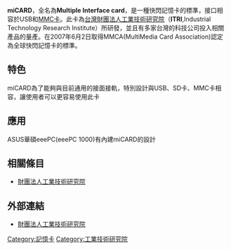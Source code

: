 '''miCARD'''，全名為'''Multiple Interface card'''，是一種快閃記憶卡的標準，接口相容於USB和[[MMC卡|MMC卡]]。此卡為[[台灣|台灣]][[財團法人工業技術研究院|財團法人工業技術研究院]]（'''ITRI''',Industrial Technology Research Institute）所研發，並且有多家台灣的科技公司投入相關產品的量產。在2007年6月2日取得MMCA(MultiMedia Card Association)認定為全球快閃記憶卡的標準。

== 特色 ==
miCARD為了能夠與目前通用的接面接軌，特別設計與USB、SD卡、MMC卡相容，讓使用者可以更容易使用此卡

== 應用 ==
ASUS華碩eeePC(eeePC 1000)有內建miCARD的設計


== 相關條目 ==
*[[財團法人工業技術研究院|財團法人工業技術研究院]]

== 外部連結 ==
*[https://web.archive.org/web/20080531023833/http://newwww.itri.org.tw/ 財團法人工業技術研究院]

{{記憶卡}}

[[Category:記憶卡|Category:記憶卡]]
[[Category:工業技術研究院|Category:工業技術研究院]]